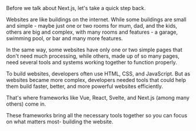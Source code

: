 
<MySection>
Before we talk about Next.js, let's take a quick step back.

Websites are like buildings on the internet. While some buildings are
small and simple - maybe just one or two rooms for mum, dad, and the
kids, others are big and complex, with many rooms and features - a
garage, swimming pool, or bar and many more features.

In the same way, some websites have only one or two simple pages that
don't need much processing, while others, made up of so many pages, need several tools and systems
working together to function properly.

To build websites, developers often use HTML, CSS, and JavaScript. But
as websites became more complex, developers needed tools that could help
them build faster, better, and more powerful websites efficiently.

That's where frameworks like Vue, React, Svelte, and Next.js (among many
others) come in.

These frameworks bring all the necessary tools together so you can focus
on what matters most- building the website.
</MySection>